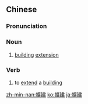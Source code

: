{{also|扩建}}
==Chinese==
{{zh-forms|s=扩建}}

===Pronunciation===
{{zh-pron
|m=kuòjiàn
|cat=n,v
}}

===Noun===
{{zh-noun}}

# [[building]] [[extension]]

===Verb===
{{zh-verb}}

# to [[extend]] a [[building]]

[[zh-min-nan:擴建]]
[[ko:擴建]]
[[ja:擴建]]